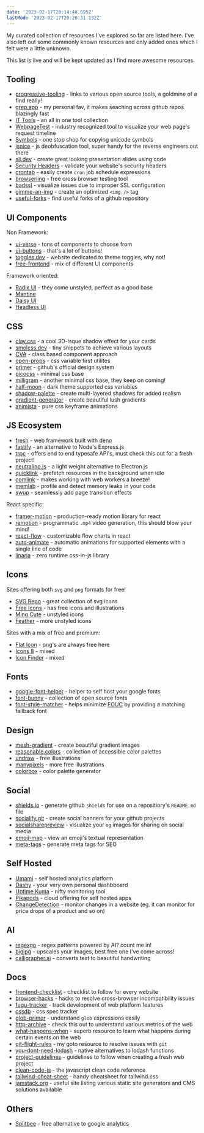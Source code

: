 ```yaml
---
date: '2023-02-17T20:14:48.695Z'
lastMod: '2023-02-17T20:26:31.132Z'
---
```


My curated collection of resources I've explored so far are listed here. I've also left out some commonly known resources and only added ones which I felt were a little unknown.

This list is live and will be kept updated as I find more awesome resources.

## Tooling

- [progressive-tooling](https://progressivetooling.com/) - links to various open source tools, a goldmine of a find really!
- [grep.app](https://grep.app/) - my personal fav, it makes seaching across github repos blazingly fast
- [IT Tools](https://it-tools.tech/) - an all in one tool collection
- [WebpageTest](https://www.webpagetest.org/) - industry recognized tool to visualize your web page's request timeline
- [Symbols](https://symbols.wentin.net/) - one stop shop for copying unicode symbols
- [jsnice](http://www.jsnice.org/) - js deobfuscation tool, super handy for the reverse engineers out there
- [sli.dev](https://sli.dev/) - create great looking presentation slides using code
- [Security Headers](https://securityheaders.com/) - validate your website's security headers
- [crontab](https://crontab.guru/) - easily create `cron` job schedule expressions
- [browserling](https://www.browserling.com/) - free cross browser testing tool
- [badssl](https://badssl.com/) - visualize issues due to improper SSL configuration
- [gimme-an-img](https://just-gimme-an-img.vercel.app/) - create an optimized `<img />` tag
- [useful-forks](https://useful-forks.github.io/) - find useful forks of a github repository

## UI Components

Non Framework:

- [ui-verse](https://uiverse.io/all) - tons of components to choose from
- [ui-buttons](https://ui-buttons.web.app/) - that's a lot of buttons!
- [toggles.dev](https://toggles.dev/) - website dedicated to theme toggles, why not!
- [free-frontend](https://freefrontend.com/) - mix of different UI components

Framework oriented:

- [Radix UI](https://www.radix-ui.com/) - they come unstyled, perfect as a good base
- [Mantine](https://mantine.dev/)
- [Daisy UI](https://daisyui.com/)
- [Headless UI](https://headlessui.com/)

## CSS

- [clay.css](https://codeadrian.github.io/clay.css/) - a cool 3D-isque shadow effect for your cards
- [smolcss.dev](https://smolcss.dev/) - tiny snippets to achieve various layouts
- [CVA](https://cva.style/docs/) - class based component approach
- [open-props](https://open-props.style/) - css variable first utilites
- [primer](https://primer.style/) - github's official design system
- [picocss](https://picocss.com/) - minimal css base
- [milligram](https://milligram.io/) - another minimal css base, they keep on coming!
- [half-moon](https://www.gethalfmoon.com/) - dark theme supported css variables
- [shadow-palette](https://www.joshwcomeau.com/shadow-palette/) - create multi-layered shadows for added realism
- [gradient-generator](https://www.joshwcomeau.com/gradient-generator/) - create beautiful lush gradients
- [animista](https://animista.net/) - pure css keyframe animations

## JS Ecosystem

- [fresh](https://fresh.deno.dev/) - web framework built with deno
- [fastify](https://www.fastify.io/) - an alternative to Node's Express.js
- [trpc](https://trpc.io/) - offers end to end typesafe API's, must check this out for a fresh project!
- [neutralino.js](https://neutralino.js.org/) - a light weight alternative to Electron.js
- [quicklink](https://github.com/GoogleChromeLabs/quicklink) - prefetch resources in the background when idle
- [comlink](https://github.com/GoogleChromeLabs/comlink) - makes working with web workers a breeze!
- [memlab](https://facebook.github.io/memlab/) - profile and detect memory leaks in your code
- [swup](https://swup.js.org/) - seamlessly add page transition effects

React specific:

- [framer-motion](https://www.framer.com/motion/) - production-ready motion library for react
- [remotion](https://www.remotion.dev/) - programmatic `.mp4` video generation, this should blow your mind!
- [react-flow](https://reactflow.dev/) - customizable flow charts in react
- [auto-animate](https://auto-animate.formkit.com/) - automatic animations for supported elements with a single line of code
- [linaria](https://github.com/callstack/linaria) - zero runtime css-in-js library

## Icons

Sites offering both `svg` and `png` formats for free!

- [SVG Repo](https://www.svgrepo.com/) - great collection of svg icons
- [Free Icons](https://freeicons.io/) - has free icons and illustrations
- [Ming Cute](https://www.mingcute.com/) - unstyled icons
- [Feather](https://feathericons.com/) - more unstyled icons

Sites with a mix of free and premium:

- [Flat Icon](https://www.flaticon.com/) - png's are always free here
- [Icons 8](https://icons8.com/icons) - mixed
- [Icon Finder](https://www.iconfinder.com/) - mixed

## Fonts

- [google-font-helper](https://gwfh.mranftl.com/fonts/) - helper to self host your google fonts
- [font-bunny](https://fonts.bunny.net/) - collection of open source fonts
- [font-style-matcher](https://meowni.ca/font-style-matcher/) - helps minimize [FOUC](https://en.wikipedia.org/wiki/Flash_of_unstyled_content) by providing a matching fallback font

## Design

- [mesh-gradient](https://meshgradient.in/) - create beautiful gradient images
- [reasonable.colors](https://reasonable.work/colors/) - collection of accessible color palettes
- [undraw](https://undraw.co/) - free illustrations
- [manypixels](https://www.manypixels.co/gallery?ref=producthunt) - more free illustrations
- [colorbox](https://colorbox.io/) - color palette generator

## Social

- [shields.io](https://shields.io/) - generate github `shields` for use on a repositiory's `README.md` file
- [socialify.git](https://socialify.git.ci/) - create social banners for your github projects
- [socialsharepreview](https://socialsharepreview.com/) - visualize your `og` images for sharing on social media
- [emoji-map](https://gist.github.com/rxaviers/7360908) - view an emoji's textual representation
- [meta-tags](https://webcode.tools/generators/meta-tags) - generate meta tags for SEO

## Self Hosted

- [Umami](https://umami.is/features) - self hosted analytics platform
- [Dashy](https://dashy.to/) - your very own personal dashbboard
- [Uptime Kuma](https://uptime.kuma.pet/) - nifty monitoring tool
- [Pikapods](https://www.pikapods.com/) - cloud offering for self hosted apps
- [ChangeDetection](https://github.com/dgtlmoon/changedetection.io) - monitor changes in a website (eg. it can monitor for price drops of a product and so on)

## AI

- [regexgo](https://www.regexgo.com/) - regex patterns powered by AI? count me in!
- [bigjpg](https://bigjpg.com/) - upscales your images, best free one I've come across!
- [calligrapher.ai](https://www.calligrapher.ai/) - converts text to beautiful handwriting

## Docs

- [frontend-checklist](https://frontendchecklist.io/) - checklist to follow for every website
- [browser-hacks](http://browserhacks.com/) - hacks to resolve cross-browser incompatibility issues
- [fugu-tracker](https://fugu-tracker.web.app/) - track development of web platform features
- [cssdb](https://cssdb.org/) - css spec tracker
- [glob-primer](https://github.com/isaacs/node-glob#glob-primer) - understand `glob` expressions easily
- [http-archive](https://httparchive.org/reports) - check this out to understand various metrics of the web
- [what-happens-when](https://github.com/alex/what-happens-when) - superb resource to learn what happens during certain events on the web
- [git-flight-rules](https://github.com/k88hudson/git-flight-rules) - my goto resource to resolve issues with `git`
- [you-dont-need-lodash](https://github.com/you-dont-need/You-Dont-Need-Lodash-Underscore) - native alternatives to lodash functions
- [project-guidelines](https://github.com/elsewhencode/project-guidelines) - guidelines to follow when creating a fresh web project
- [clean-code-js](https://github.com/ryanmcdermott/clean-code-javascript) - the javascript clean code reference
- [tailwind-cheat-sheet](https://nerdcave.com/tailwind-cheat-sheet) - handy cheatsheet for tailwind.css
- [jamstack.org](https://jamstack.org/generators/) - useful site listing various static site generators and CMS solutions available

## Others

- [Splitbee](https://splitbee.io/) - free alternative to google analytics
